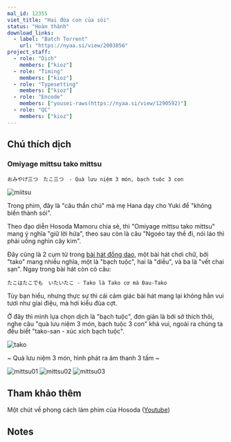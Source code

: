 ```yaml
---
mal_id: 12355
viet_title: "Hai đứa con của sói"
status: "Hoàn thành"
download_links:
  - label: "Batch Torrent"
    url: "https://nyaa.si/view/2003856"
project_staff:
  - role: "Dịch"
    members: ["kioz"]
  - role: "Timing"
    members: ["kioz"]
  - role: "Typesetting"
    members: ["kioz"]
  - role: "Encode"
    members: ["yousei-raws(https://nyaa.si/view/1290592)"]
  - role: "QC"
    members: ["kioz"]
---
```


## Chú thích dịch

### Omiyage mittsu tako mittsu

    おみやげ三つ　たこ三つ　- Quà lưu niệm 3 món, bạch tuộc 3 con

<Image src="mittsu-main.png" alt="miitsu" />

Trong phim, đây là "câu thần chú" mà mẹ Hana dạy cho Yuki để "không biến thành sói".

Theo đạo diễn Hosoda Mamoru chia sẻ, thì "Omiyage mittsu tako mittsu" mang ý nghĩa "giữ lời hứa", theo sau còn là câu "Ngoéo tay thề đi, nói láo thì phải uống nghìn cây kim".

Đây cũng là 2 cụm từ trong [bài hát đồng dao](https://youtu.be/nOEjVY8rHE8), một bài hát chơi chữ, bởi "tako" mang nhiều nghĩa, một là "bạch tuộc", hai là "diều", và ba là "vết chai sạn". Ngay trong bài hát còn có câu: 

    たこはたこでも　いたいたこ - Tako là Tako cơ mà Đau-Tako

Tùy bạn hiểu, nhưng thực sự thì cái cảm giác bài hát mang lại không hẳn vui tươi như giai điệu, mà hơi kiểu đùa cợt.

Ở đây thì mình lựa chọn dịch là "bạch tuộc", đơn giản là bởi sở thích thôi, nghe câu "quà lưu niệm 3 món, bạch tuộc 3 con" khá vui, ngoài ra chúng ta đều biết "tako-san - xúc xích bạch tuộc".

<Image src="tako.png" alt="tako" />

~ Quà lưu niệm 3 món, hình phát ra âm thanh 3 tấm ~

<div class="grid grid-cols-3 gap-4">
<Image src="mittsu01.webp" alt="mittsu01" class="w-full" />
<Image src="mittsu02.webp" alt="mittsu02" class="w-full" />
<Image src="mittsu03.webp" alt="mittsu03" class="w-full" />
</div>

## Tham khảo thêm

Một chút về phong cách làm phim của Hosoda ([Youtube](https://www.youtube.com/watch?v=HYcLFVt5uSo&list=PLCXF1KKmIrNMR4VxIy6cNeA-wz2a39kJt&ab_channel=Furin))

## Notes
